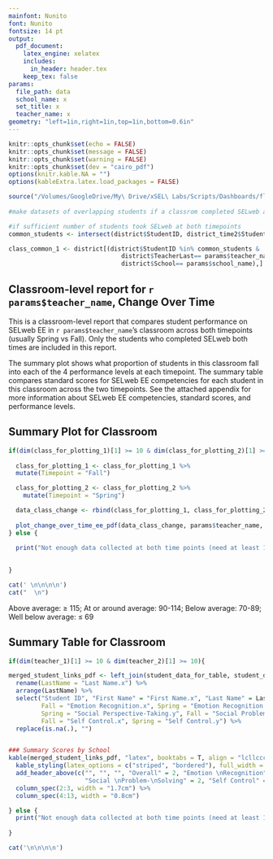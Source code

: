 ```yaml
---
mainfont: Nunito
font: Nunito
fontsize: 14 pt
output:
  pdf_document:
    latex_engine: xelatex
    includes:
      in_header: header.tex
    keep_tex: false
params: 
  file_path: data
  school_name: x
  set_title: x
  teacher_name: x
geometry: "left=1in,right=1in,top=1in,bottom=0.6in"
---
```



```r

knitr::opts_chunk$set(echo = FALSE)
knitr::opts_chunk$set(message = FALSE)
knitr::opts_chunk$set(warning = FALSE)
knitr::opts_chunk$set(dev = "cairo_pdf")
options(knitr.kable.NA = "")
options(kableExtra.latex.load_packages = FALSE)

```


```r
source("/Volumes/GoogleDrive/My\ Drive/xSEL\ Labs/Scripts/Dashboards/flexdashboard/functions/EE/plot_change_over_time_ee_function_pdf.R")
  
#make datasets of overlapping students if a classrom completed SELweb at both points

#if sufficient number of students took SELweb at both timepoints
common_students <- intersect(district$StudentID, district_time2$StudentID)

class_common_1 <- district[(district$StudentID %in% common_students & 
                               district$TeacherLast== params$teacher_name & 
                               district$School== params$school_name),]


```

##  Classroom-level report for `r params$teacher_name`, Change Over Time

This is a classroom-level report that compares student performance on SELweb EE in `r params$teacher_name`'s classroom across both timepoints (usually Spring vs Fall). Only the students who completed SELweb both times are included in this report. 

The summary plot shows what proportion of students in this classroom fall into each of the 4 performance levels at each timepoint. The summary table compares standard scores for SELweb EE competencies for each student in this classroom across the two timepoints. See the attached appendix for more information about SELweb EE competencies, standard scores, and performance levels.

## Summary Plot for Classroom
```r

if(dim(class_for_plotting_1)[1] >= 10 & dim(class_for_plotting_2)[1] >= 10){
  
  class_for_plotting_1 <- class_for_plotting_1 %>% 
  mutate(Timepoint = "Fall")

  class_for_plotting_2 <- class_for_plotting_2 %>% 
    mutate(Timepoint = "Spring")

  data_class_change <- rbind(class_for_plotting_1, class_for_plotting_2)
   
  plot_change_over_time_ee_pdf(data_class_change, params$teacher_name, dim(class_common_1)[1])
} else {
  
  print("Not enough data collected at both time points (need at least 10 data points for both Fall and Spring)")
  

}

cat(' \n\n\n\n')
cat("  \n")  
```
Above average: $\geq$ 115; At or around average: 90-114; Below average: 70-89; Well below average: $\leq$ 69


## Summary Table for Classroom
```r

if(dim(teacher_1)[1] >= 10 & dim(teacher_2)[1] >= 10){

merged_student_links_pdf <- left_join(student_data_for_table, student_data_for_table_2, by = c("Student ID")) %>% 
  rename(LastName = "Last Name.x") %>% 
  arrange(LastName) %>% 
  select("Student ID", "First Name" = "First Name.x", "Last Name" = LastName, Fall = "Overall.x", Spring = "Overall.y",
         Fall = "Emotion Recognition.x", Spring = "Emotion Recognition.y", Fall = "Social Perspective-Taking.x",
         Spring = "Social Perspective-Taking.y", Fall = "Social Problem-Solving.x", Spring = "Social Problem-Solving.y",
         Fall = "Self Control.x", Spring = "Self Control.y") %>% 
  replace(is.na(.), "") 


### Summary Scores by School
kable(merged_student_links_pdf, "latex", booktabs = T, align = "lcllccccccccc", linesep = "") %>% 
  kable_styling(latex_options = c("striped", "bordered"), full_width = F) %>% 
  add_header_above(c("", "", "", "Overall" = 2, "Emotion \nRecognition" = 2, "Social \nPerspective-\nTaking" = 2,
                     "Social \nProblem-\nSolving" = 2, "Self Control" = 2)) %>% 
  column_spec(2:3, width = "1.7cm") %>% 
  column_spec(4:13, width = "0.8cm")

} else {
  print("Not enough data collected at both time points (need at least 10 data points for both Fall and Spring)")
  
}

cat('\n\n\n\n')

```

\includepdf[pages={-}]{report_appendix.pdf}